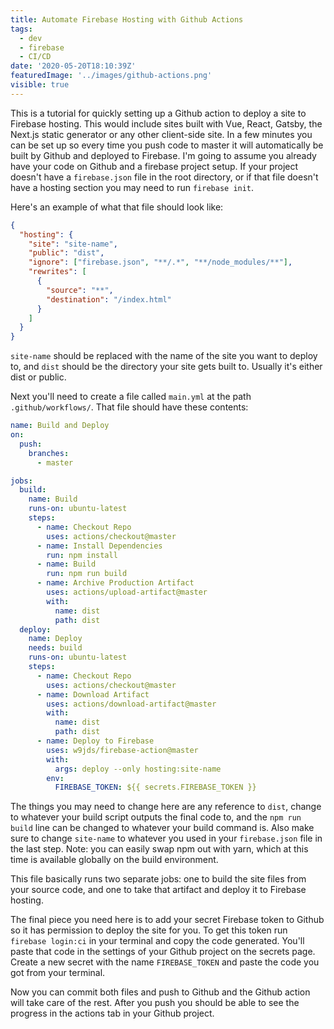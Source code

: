 ```yaml
---
title: Automate Firebase Hosting with Github Actions
tags:
  - dev
  - firebase
  - CI/CD
date: '2020-05-20T18:10:39Z'
featuredImage: '../images/github-actions.png'
visible: true
---
```


This is a tutorial for quickly setting up a Github action to deploy a site to
Firebase hosting. This would include sites built with Vue, React, Gatsby, the
Next.js static generator or any other client-side site. In a few minutes you can
be set up so every time you push code to master it will automatically be built
by Github and deployed to Firebase. I'm going to assume you already have your
code on Github and a firebase project setup. If your project doesn't have a
`firebase.json` file in the root directory, or if that file doesn't have a
hosting section you may need to run `firebase init`.

Here's an example of what that file should look like:

```json
{
  "hosting": {
    "site": "site-name",
    "public": "dist",
    "ignore": ["firebase.json", "**/.*", "**/node_modules/**"],
    "rewrites": [
      {
        "source": "**",
        "destination": "/index.html"
      }
    ]
  }
}
```

`site-name` should be replaced with the name of the site you want to deploy to,
and `dist` should be the directory your site gets built to. Usually it's either
dist or public.

Next you'll need to create a file called `main.yml` at the path
`.github/workflows/`. That file should have these contents:

```yml
name: Build and Deploy
on:
  push:
    branches:
      - master

jobs:
  build:
    name: Build
    runs-on: ubuntu-latest
    steps:
      - name: Checkout Repo
        uses: actions/checkout@master
      - name: Install Dependencies
        run: npm install
      - name: Build
        run: npm run build
      - name: Archive Production Artifact
        uses: actions/upload-artifact@master
        with:
          name: dist
          path: dist
  deploy:
    name: Deploy
    needs: build
    runs-on: ubuntu-latest
    steps:
      - name: Checkout Repo
        uses: actions/checkout@master
      - name: Download Artifact
        uses: actions/download-artifact@master
        with:
          name: dist
          path: dist
      - name: Deploy to Firebase
        uses: w9jds/firebase-action@master
        with:
          args: deploy --only hosting:site-name
        env:
          FIREBASE_TOKEN: ${{ secrets.FIREBASE_TOKEN }}
```

The things you may need to change here are any reference to `dist`, change to
whatever your build script outputs the final code to, and the `npm run build`
line can be changed to whatever your build command is. Also make sure to change
`site-name` to whatever you used in your `firebase.json` file in the last step.
Note: you can easily swap npm out with yarn, which at this time is available
globally on the build environment.

This file basically runs two separate jobs: one to build the site files from
your source code, and one to take that artifact and deploy it to Firebase
hosting.

The final piece you need here is to add your secret Firebase token to Github so
it has permission to deploy the site for you. To get this token run
`firebase login:ci` in your terminal and copy the code generated. You'll paste
that code in the settings of your Github project on the secrets page. Create a
new secret with the name `FIREBASE_TOKEN` and paste the code you got from your
terminal.

Now you can commit both files and push to Github and the Github action will take
care of the rest. After you push you should be able to see the progress in the
actions tab in your Github project.
